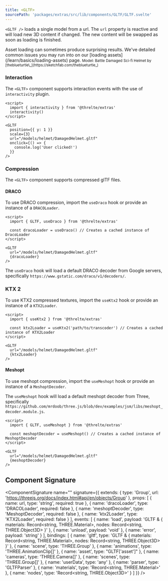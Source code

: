 ```yaml
---
title: <GLTF>
sourcePath: 'packages/extras/src/lib/components/GLTF/GLTF.svelte'
---
```


`<GLTF />` loads a single model from a url. The `url` property is reactive and will load new 3D content if changed. The new content will be swapped as soon as loading is finished.

<Tip type="tip">
  Asset loading can sometimes produce surprising results. We've detailed common issues you may run
  into on our [loading assets](/learn/basics/loading-assets) page.
</Tip>

<Example path="extras/gltf" />

<small>
  Model: Battle Damaged Sci-fi Helmet by [theblueturtle\_](https://sketchfab.com/theblueturtle_)
</small>

### Interaction

The `<GLTF>` component supports interaction events with the use of `interactivity` plugin.

```svelte
<script>
  import { interactivity } from '@threlte/extras'
  interactivity()
</script>

<GLTF
  position={{ y: 1 }}
  scale={3}
  url="/models/helmet/DamagedHelmet.gltf"
  onclick={() => {
    console.log('User clicked!')
  }}
/>
```

### Compression

The `<GLTF>` component supports compressed glTF files.

#### DRACO

To use DRACO compression, import the `useDraco` hook or provide an instance of a `DRACOLoader`.

```svelte
<script>
  import { GLTF, useDraco } from '@threlte/extras'

  const dracoLoader = useDraco() // Creates a cached instance of DracoLoader
</script>

<GLTF
  url="/models/helmet/DamagedHelmet.gltf"
  {dracoLoader}
/>
```

The `useDraco` hook will load a default DRACO decoder from Google servers, specifically `https://www.gstatic.com/draco/v1/decoders/`.

### KTX 2

To use KTX2 compressed textures, import the `useKtx2` hook or provide an instance of a `KTX2Loader`.

```svelte
<script>
  import { useKtx2 } from '@threlte/extras'

  const ktx2Loader = useKtx2('path/to/transcoder') // Creates a cached instance of KTX2Loader
</script>

<GLTF
  url="/models/helmet/DamagedHelmet.gltf"
  {ktx2Loader}
/>
```

#### Meshopt

To use meshopt compression, import the `useMeshopt` hook or provide an instance of a `MeshoptDecoder`.

The `useMeshopt` hook will load a default meshopt decoder from Three, specifically `https://github.com/mrdoob/three.js/blob/dev/examples/jsm/libs/meshopt_decoder.module.js`.

```svelte
<script>
  import { GLTF, useMeshopt } from '@threlte/extras'

  const meshoptDecoder = useMeshopt() // Creates a cached instance of MeshoptDecoder
</script>

<GLTF
  url="/models/helmet/DamagedHelmet.gltf"
  {meshoptDecoder}
/>
```

## Component Signature

<ComponentSignature
  name="<GLTF>"
  signature={{
    extends: { type: 'Group', url: 'https://threejs.org/docs/index.html#api/en/objects/Group' },
    props: [
      { name: url, type: 'string', required: true },
      { name: 'dracoLoader', type: 'DRACOLoader', required: false },
      { name: 'meshoptDecoder', type: 'MeshoptDecoder', required: false },
      { name: 'ktx2Loader', type: 'KTX2Loader', required: false }
    ],
    events: [
      {
        name: 'load',
        payload:
          'GLTF & { materials: Record<string, THREE.Material>, nodes: Record<string, THREE.Object3D> }'
      },
      { name: 'unload', payload: 'void' },
      { name: 'error', payload: 'string' }
    ],
    bindings: [
      {
        name: 'gltf',
        type: 'GLTF & { materials: Record<string, THREE.Material>, nodes: Record<string, THREE.Object3D> }'
      },
      { name: 'scene', type: 'THREE.Group' },
      { name: 'animations', type: 'THREE.AnimationClip[]' },
      { name: 'asset', type: "GLTF['asset']" },
      { name: 'cameras', type: 'THREE.Camera[]' },
      { name: 'scenes', type: 'THREE.Group[]' },
      { name: 'userData', type: 'any' },
      { name: 'parser', type: 'GLTFParser' },
      { name: 'materials', type: 'Record<string, THREE.Material>' },
      { name: 'nodes', type: 'Record<string, THREE.Object3D>' }
    ]
  }}
/>
